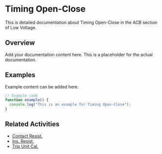 # Timing Open-Close

This is detailed documentation about Timing Open-Close in the ACB section of Low Voltage.

## Overview

Add your documentation content here. This is a placeholder for the actual documentation.

## Examples

Example content can be added here.

```typescript
// Example code
function example() {
  console.log("This is an example for Timing Open-Close");
}
```

## Related Activities

- [Contact Resist.](/docs/low-voltage/acb/contact-resist)
- [Ins. Resist.](/docs/low-voltage/acb/ins-resist)
- [Trip Unit Cal.](/docs/low-voltage/acb/trip-unit-cal)
